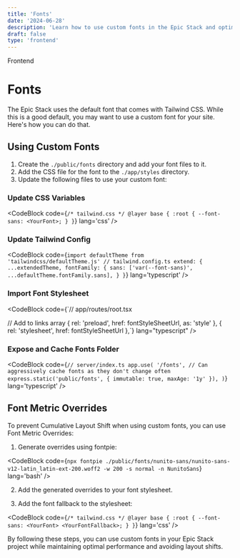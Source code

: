 ```yaml
---
title: 'Fonts'
date: '2024-06-28'
description: 'Learn how to use custom fonts in the Epic Stack and optimize them for performance.'
draft: false
type: 'frontend'
---
```



<GroupName>Frontend</GroupName>

# Fonts

The Epic Stack uses the default font that comes with Tailwind CSS. While this is a good default, you may want to use a custom font for your site. Here's how you can do that.

## Using Custom Fonts

1. Create the `./public/fonts` directory and add your font files to it.
2. Add the CSS file for the font to the `./app/styles` directory.
3. Update the following files to use your custom font:

### Update CSS Variables

<CodeBlock
  code={`/* tailwind.css */
@layer base {
  :root {
    --font-sans: <YourFont>;
  }
}`}
  lang='css'
/>

### Update Tailwind Config

<CodeBlock
  code={`import defaultTheme from 'tailwindcss/defaultTheme.js'
// tailwind.config.ts
extend: {
  ...extendedTheme,
  fontFamily: {
    sans: ['var(--font-sans)', ...defaultTheme.fontFamily.sans],
  }
}`}
  lang='typescript'
/>

### Import Font Stylesheet

<CodeBlock
  code={`// app/routes/root.tsx

// Add to links array
{ rel: 'preload', href: fontStyleSheetUrl, as: 'style' },
{ rel: 'stylesheet', href: fontStyleSheetUrl },`}
lang="typescript"
/>

### Expose and Cache Fonts Folder

<CodeBlock
  code={`// server/index.ts
app.use(
  '/fonts',
  // Can aggressively cache fonts as they don't change often
  express.static('public/fonts', { immutable: true, maxAge: '1y' }),
)`}
  lang='typescript'
/>

## Font Metric Overrides

To prevent Cumulative Layout Shift when using custom fonts, you can use Font Metric Overrides:

1. Generate overrides using fontpie:

<CodeBlock
  code={`npx fontpie ./public/fonts/nunito-sans/nunito-sans-v12-latin_latin-ext-200.woff2 -w 200 -s normal -n NunitoSans`}
  lang='bash'
/>

2. Add the generated overrides to your font stylesheet.

3. Add the font fallback to the stylesheet:

<CodeBlock
  code={`/* tailwind.css */
@layer base {
  :root {
    --font-sans: <YourFont> <YourFontFallback>;
  }
}`}
  lang='css'
/>

By following these steps, you can use custom fonts in your Epic Stack project while maintaining optimal performance and avoiding layout shifts.
